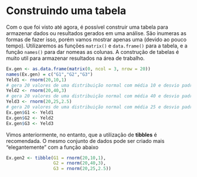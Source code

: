 # Construindo uma tabela {#dataframe}

Com o que foi visto até agora, é possível construir uma tabela para armazenar dados ou resultados gerados em uma análise. São inumeras as formas de fazer isso, porém vamos mostrar apenas uma (devido ao pouco tempo). Utilizaremos as funções `matrix()` \indf{matrix} e `data.frame()` \indf{data.frame} para a tabela, e a função `names()` para dar nomeas as colunas. A construção de tabelas é muito util para armazenar resultados na área de trabalho.

```r
Ex.gen <- as.data.frame(matrix(0, ncol = 3, nrow = 20))
names(Ex.gen) = c("G1","G2","G3")
Yeld1 <- rnorm(20,10,1) 
# gera 20 valores de uma distribuição normal com média 10 e desvio padrão 1
Yeld2 <- rnorm(20,40,3)
# gera 20 valores de uma distribuição normal com média 40 e desvio padrão 3
Yeld3 <- rnorm(20,25,2.5)
# gera 20 valores de uma distribuição normal com média 25 e desvio padrão 2,5
Ex.gen$G1 <- Yeld1
Ex.gen$G2 <- Yeld2
Ex.gen$G3 <- Yeld3
```

Vimos anteriormente, no entanto, que a utilização de **tibbles** \indt{tibble} é recomendada. O mesmo conjunto de dados pode ser criado mais "elegantemente" com a função abaixo

```r
Ex.gen2 <- tibble(G1 = rnorm(20,10,1),
                  G2 = rnorm(20,40,3),
                  G3 = rnorm(20,25,2.5))
```


